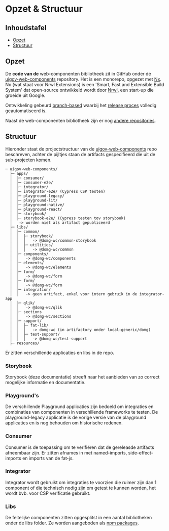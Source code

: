 
<Meta title="Bijdragen/Opzet & Structuur" />

# Opzet & Structuur

## Inhoudstafel

-   [Opzet](#opzet)
-   [Structuur](#structuur)

## Opzet

De **code van de** web-componenten bibliotheek zit in GitHub onder de
[uigov-web-components](https://github.com/milieuinfo/uigov-web-components) repository. Het is een monorepo, opgezet met
[Nx](https://nx.dev/). Nx (wat staat voor Nrwl Extensions) is een 'Smart, Fast and Extensible Build System' dat
open-source ontwikkeld wordt door [Nrwl](https://github.com/nrwl), een start-up die groeide uit Google.

Ontwikkeling gebeurd [branch-based](/docs/bijdragen-git-branching-strategie--documentatie) waarbij het
[release proces](/docs/beheren-ci-cd--documentatie) volledig geautomatiseerd is.

Naast de web-componenten bibliotheek zijn er nog [andere repositories](/docs/beheren-repositories--documentatie).

## Structuur

Hieronder staat de projectstructuur van de [uigov-web-components](https://github.com/milieuinfo/uigov-web-components)
repo beschreven, achter de pijltjes staan de artifacts gespecifieerd die uit de sub-projecten komen.

```
─ uigov-web-components/
  ├─ apps/
  │  ├─ consumer/
  │  ├─ consumer-e2e/
  │  ├─ integrator/
  │  ├─ integrator-e2e/ (Cypress CSP testen)
  │  ├─ playground-legacy/
  │  ├─ playground-lit/
  │  ├─ playground-native/
  │  ├─ playground-react/
  │  ├─ storybook/
  │  ├─ storybook-e2e/ (Cypress testen tov storybook)
  │   -> worden niet als artifact gepubliceerd
  ├─ libs/
  │  ├─ common/
  │  │  ├─ storybook/
  │  │  │   -> @domg-wc/common-storybook
  │  │  ├─ utilities/
  │  │  │   -> @domg-wc/common
  │  ├─ components/
  │  │   -> @domg-wc/components
  │  ├─ elements/
  │  │   -> @domg-wc/elements
  │  ├─ form/
  │  │   -> @domg-wc/form
  │  ├─ form/
  │  │   -> @domg-wc/form
  │  ├─ integration/
  │  │   -> geen artifact, enkel voor intern gebruik in de integrator-app
  │  ├─ qlik/
  │  │   -> @domg-wc/qlik
  │  ├─ sections
  │  │   -> @domg-wc/sections
  │  ├─ support/
  │  │  ├─ fat-lib/
  │  │  │   -> domg-wc (in artifactory onder local-generic/domg)
  │  │  ├─ test-support/
  │  │  │   -> @domg-wc/test-support
  ├─ resources/
```

Er zitten verschillende applicaties en libs in de repo.

### Storybook

Storybook (deze documentatie) streeft naar het aanbieden van zo correct mogelijke informatie en documentatie.

### Playground's

De verschillende Playground applicaties zijn bedoeld om integraties en combinaties van componenten in verschillende
frameworks te testen. De playground-legacy applicatie is de vorige versie van de playground applicaties en is nog
behouden om historische redenen.

### Consumer

Consumer is de toepassing om te verifiëren dat de gereleasde artifacts afneembaar zijn. Er zitten afnames in
met named-imports, side-effect-imports en imports van de fat-js.

### Integrator

Integrator wordt gebruikt om integraties te voorzien die ruimer zijn dan 1 component of die technisch nodig zijn
om getest te kunnen worden, het wordt bvb. voor CSP verificatie gebruikt.

### Libs

De feitelijke componenten zitten opgesplitst in een aantal bibliotheken onder de libs folder. Ze worden aangeboden
als [npm packages](/docs/afnemen-artifacts--documentatie).
